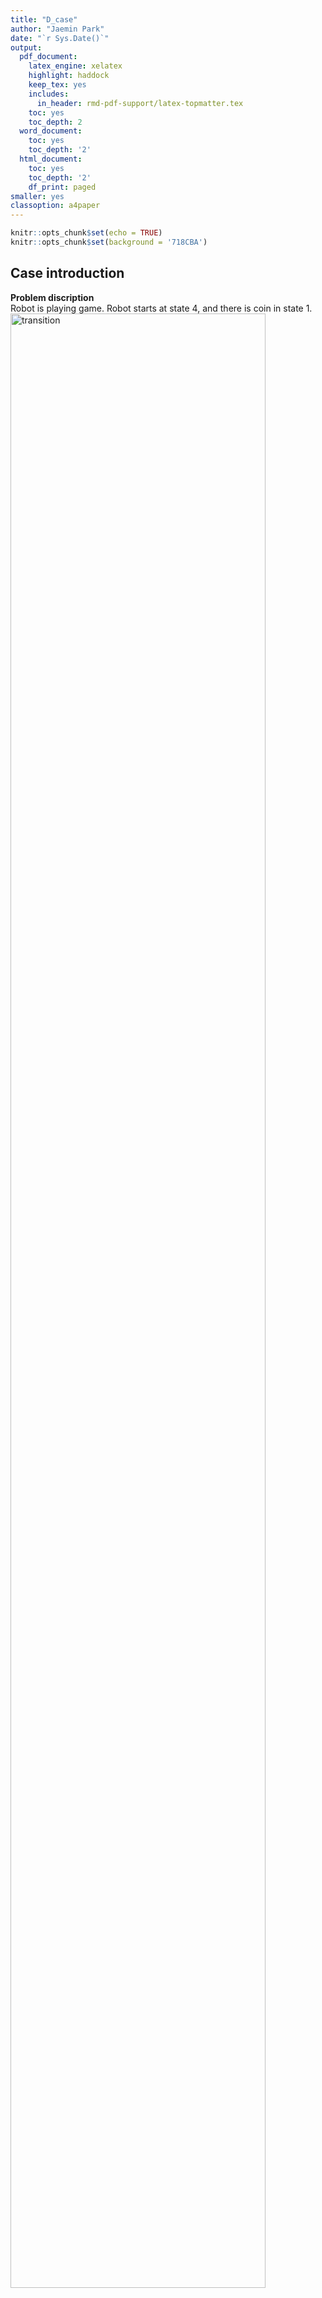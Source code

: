 ```yaml
---
title: "D_case"
author: "Jaemin Park"
date: "`r Sys.Date()`"
output:
  pdf_document:
    latex_engine: xelatex
    highlight: haddock
    keep_tex: yes
    includes:
      in_header: rmd-pdf-support/latex-topmatter.tex
    toc: yes
    toc_depth: 2
  word_document:
    toc: yes
    toc_depth: '2'
  html_document:
    toc: yes
    toc_depth: '2'
    df_print: paged
smaller: yes
classoption: a4paper
---
```


```r
knitr::opts_chunk$set(echo = TRUE)
knitr::opts_chunk$set(background = '718CBA')  
```

\newpage

## Case introduction

**Problem discription**\
Robot is playing game. Robot starts at state 4, and there is coin in state 1.\
![transition](D:/1학업/2학년 2학기/LAB/Reinforce Study/문제풀이/D_case_박재민/intro1.png){width=90%}\
When robot gain coin, then finish flag is appear at state 7.\
![transition](D:/1학업/2학년 2학기/LAB/Reinforce Study/문제풀이/D_case_박재민/intro2.png){width=90%}\
If robot gain finish flag, then game is over.\ 
One thing to notice is that when robot chooses suicide it self(state = 1, action = left or state = 7, action = right), robot will be restart to its first starting position(state 4) with no disadvantage.\

Purpose of this case is to find out fastest route to finish game. Sometimes if suicide makes better solution, will robot try to suicide itself?\

State = {1,2,3,4,5,6,7}
Initial transition probability = Left 0.5, Right 0.5\
Reward = each step -1, get coin +10, finish flag +50

\newpage
## Code Implementation

**This time, finding best routh algorithm uses Monte Carlo method using just Initial transition probability. After learning $\epsilon$ -greedy method, code will be updated**


```python

import numpy as np
import pandas as pd

#if robot gain coin, then True
Coin_Flag = False  
#States
states = np.arange(1,8,1)
#action left matrix
P_L = np.matrix([[0,0,0,1,0,0,0],[1,0,0,0,0,0,0],
[0,1,0,0,0,0,0],[0,0,1,0,0,0,0],[0,0,0,1,0,0,0],
[0,0,0,0,1,0,0],[0,0,0,0,0,1,0]])
#action right matrix
P_R = np.matrix([[0,1,0,0,0,0,0],[0,0,1,0,0,0,0],
[0,0,0,1,0,0,0],[0,0,0,0,1,0,0],[0,0,0,0,0,1,0],
[0,0,0,0,0,0,1],[0,0,0,1,0,0,0]])
P_L = pd.DataFrame(P_L,states,states)
P_R = pd.DataFrame(P_R,states,states)

#RSA1 - Robot not have coin
R_s_a_1 = np.matrix([[-1,+10,-1,-1,-1,-1,-1],[-1,-1,-1,-1,-1,-1,-1]]).T
R_s_a_1 = pd.DataFrame(R_s_a_1,states,["L","R"])
#RSA2 - Robot have coin
R_s_a_2 = np.matrix([[-1,-1,-1,-1,-1,-1,-1],[-1,-1,-1,-1,-1,+50,-1]]).T
R_s_a_2 = pd.DataFrame(R_s_a_2,states,["L","R"])
print(R_s_a_1.T)
print(R_s_a_2.T)

#QSA1 - Robot not have coin
q_s_a_init_1 = np.hstack((np.zeros(len(states)).reshape(7,1),np.zeros(len(states)).reshape(7,1)))
q_s_a_init_1 = pd.DataFrame(q_s_a_init_1,states,["L","R"])
#QSA2 - Robot have coin
q_s_a_init_2 = np.hstack((np.zeros(len(states)).reshape(7,1),np.zeros(len(states)).reshape(7,1)))
q_s_a_init_2 = pd.DataFrame(q_s_a_init_2,states,["L","R"])
print(q_s_a_init_1.T)
print(q_s_a_init_2.T)
```
\newpage
```python
#R2
#left right 50,50 policy
pi_50 = np.hstack((np.repeat(0.5,len(states)).reshape(7,1),np.repeat(0.5,len(states)).reshape(7,1)))
pi_50 = pd.DataFrame(pi_50,states,["L","R"])
print(pi_50.T)

#R3
#path simulator using pi_50
def simul_path(pi,P_L,P_R,R_s_a_1,R_s_a_2,Coin_Flag):
    s_now = 4
    history_i = []
    while(not Coin_Flag or s_now!=7):
        if(np.random.uniform(0,1)<pi.loc[s_now]["L"]):
            a_now="L"
            P=P_L
        else:
            a_now="R"
            P=P_R
        if(not Coin_Flag):
            r_now = R_s_a_1.loc[s_now][a_now]
        else:
            r_now = R_s_a_2.loc[s_now][a_now]
    
        s_next = states[np.argmin(P.loc[s_now].cumsum()<np.random.uniform(0,1))].item()
        history_i.extend([s_now,a_now,r_now])
        s_now = s_next
        
        if(s_now ==1 and not Coin_Flag):
            Coin_Flag = True
        
    return(history_i)

sample_path = simul_path(pi_50, P_L, P_R, R_s_a_1, R_s_a_2, Coin_Flag)
```

\newpage
TD method function simul_step is not used this time
```python
#R4
#sample step simulator. This time, we are using MC method, This TD method function is not used.
def simul_step(pi,s_now,P_L,P_R,R_s_a_1,R_s_a_2,Coin_Flag):

    if(np.random.uniform(0,1)<pi.loc[s_now]["L"]):
        a_now="L"
        P=P_L
    else:
        a_now="R"
        P=P_R
    if(not Coin_Flag):
        r_now = R_s_a_1.loc[s_now][a_now]
    else:
        r_now = R_s_a_2.loc[s_now][a_now]

    s_next = states[np.argmin(P.loc[s_now].cumsum()<np.random.uniform(0,1))].item()
    if(s_next ==1 and not Coin_Flag):
            Coin_Flag = True

    if(np.random.uniform(0,1)<pi.loc[s_next]["L"]):
        a_next="L"
    else:
        a_next="R"
    sarsa = [s_now,a_now,r_now,s_next,a_next]
    return(sarsa,Coin_Flag)

sample_step,flag = simul_step(pi_50, 4, P_L, P_R, R_s_a_1,R_s_a_2,Coin_Flag) # a.k.a. sarsa
Coin_Flag = flag
#print(sample_step)
```

\newpage
```python
#R5
#policy evaluation
def pol_eval_MC(sample_path, q_s_a_1, q_s_a_2, alpha):
    flag_qsa = False
    for j in range(0,len(sample_path),3):
        if(sample_path[j+2] == 10):
            flag_qsa = True

        s = sample_path[j]
        a = sample_path[j+1]
        G = pd.Series(sample_path)[range(j+2,len(sample_path)-1,3)].astype('float').sum()
        
        if(not flag_qsa):
            q_s_a_1.loc[s][a] = q_s_a_1.loc[s][a] + alpha*(G-q_s_a_1.loc[s][a])
        else:
            q_s_a_2.loc[s][a] = q_s_a_2.loc[s][a] + alpha*(G-q_s_a_2.loc[s][a])

    return (q_s_a_1,q_s_a_2)
q_s_a_1, q_s_a_2 = pol_eval_MC(sample_path,q_s_a_init_1,q_s_a_init_2,0.1)

#policy improve
def pol_imp(q_s_a,epsilon):
    pi = np.hstack((np.zeros(len(states)).reshape(7,1),np.zeros(len(states)).reshape(7,1)))
    pi = pd.DataFrame(pi,states,["L","R"])
    for i in range(pi.shape[0]):
        if(np.random.uniform(0,1)>epsilon):
            pi.iloc[i] = 0
            pi.iloc[i][q_s_a.iloc[i].idxmax()]=1
        else:
            pi.iloc[i] = 1/q_s_a.shape[1]
    return pi
```

\newpage
```python
MC_N = 100
for i in range(MC_N):
    sample_path = simul_path(pi_50, P_L, P_R, R_s_a_1, R_s_a_2, Coin_Flag )
    #print(sample_path)
    q_s_a_1, q_s_a_2 = pol_eval_MC(sample_path,q_s_a_1,q_s_a_2,0.1)
pi_1 = pol_imp(q_s_a_1, 0)
pi_2 = pol_imp(q_s_a_2, 0)
print(q_s_a_1.T)
print(q_s_a_2.T)
print(pi_1.T)
print(pi_2.T)
```

## Result

Before having coin at the state 6 and 7, to reach state 1, selecting suicide is better option than just going to state 1. Also after having coin to reach state 7, at the state 1 and 2, suicide option is faster than just going to state 7.\
Since this code uses only pi_50 policy with MC method, result may not be accurate. But we can find out that robot similarly calculated that suicide can make some better option.






